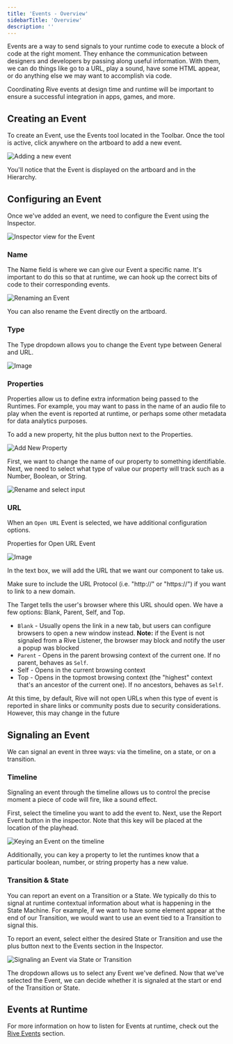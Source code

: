 ```yaml
---
title: 'Events - Overview'
sidebarTitle: 'Overview'
description: ''
---
```


Events are a way to send signals to your runtime code to execute a block of code at the right moment. They enhance the communication between designers and developers by passing along useful information. With them, we can do things like go to a URL, play a sound, have some HTML appear, or do anything else we may want to accomplish via code.

Coordinating Rive events at design time and runtime will be important to ensure a successful integration in apps, games, and more.

## Creating an Event

To create an Event, use the Events tool located in the Toolbar. Once the tool is active, click anywhere on the artboard to add a new event.

![Adding a new event](https://ucarecdn.com/4ed6c563-4c59-42c8-b40c-f502d5a8e1a4/)

You'll notice that the Event is displayed on the artboard and in the Hierarchy.

## Configuring an Event 

Once we've added an event, we need to configure the Event using the Inspector.

![Inspector view for the Event](https://ucarecdn.com/45fd9a33-3b9f-4e29-bc82-c0a8dca96abd/)

### Name

The Name field is where we can give our Event a specific name. It's important to do this so that at runtime, we can hook up the correct bits of code to their corresponding events.

![Renaming an Event](https://ucarecdn.com/4558fb61-4649-4210-9ec6-c828c48ab2b2/)

You can also rename the Event directly on the artboard.

### Type

The Type dropdown allows you to change the Event type between General and URL.

![Image](https://ucarecdn.com/9621c007-de2e-428c-95d7-837615a37caa/)

### Properties 

Properties allow us to define extra information being passed to the Runtimes. For example, you may want to pass in the name of an audio file to play when the event is reported at runtime, or perhaps some other metadata for data analytics purposes.

To add a new property, hit the plus button next to the Properties.

![Add New Property](https://ucarecdn.com/d4cd3b8f-3765-4c28-9204-e5daf7fff0d8/)

First, we want to change the name of our property to something identifiable. Next, we need to select what type of value our property will track such as a Number, Boolean, or String.

![Rename and select input](https://ucarecdn.com/73d05fb1-7c9c-4c9c-a17c-51781ef30d0e/)

### URL 

When an `Open URL` Event is selected, we have additional configuration options.

Properties for Open URL Event

![Image](https://1159711764-files.gitbook.io/~/files/v0/b/gitbook-x-prod.appspot.com/o/spaces%2F-M3EXlibk6bj2FzPQW-9%2Fuploads%2FrDR98sXAUkNZXqBbv0sy%2FCleanShot%202023-09-18%20at%2013.06.14%402x.png?alt=media&token=0c681b87-2667-48d3-aa24-3b550732032e)

In the text box, we will add the URL that we want our component to take us.

<Info>Make sure to include the URL Protocol (i.e. "http://" or "https://") if you want to link to a new domain.</Info>

The Target tells the user's browser where this URL should open. We have a few options: Blank, Parent, Self, and Top.

- `Blank` - Usually opens the link in a new tab, but users can configure browsers to open a new window instead. **Note:** if the Event is not signaled from a Rive Listener, the browser may block and notify the user a popup was blocked
- `Parent` - Opens in the parent browsing context of the current one. If no parent, behaves as `Self`.
- Self - Opens in the current browsing context
- Top - Opens in the topmost browsing context (the "highest" context that's an ancestor of the current one). If no ancestors, behaves as `Self`.

<Info>At this time, by default, Rive will not open URLs when this type of event is reported in share links or community posts due to security considerations. However, this may change in the future</Info>

## Signaling an Event 

We can signal an event in three ways: via the timeline, on a state, or on a transition.

### Timeline 

Signaling an event through the timeline allows us to control the precise moment a piece of code will fire, like a sound effect.

First, select the timeline you want to add the event to. Next, use the Report Event button in the inspector. Note that this key will be placed at the location of the playhead.

![Keying an Event on the timeline](https://ucarecdn.com/bd8d36f9-9cd1-4eec-9c37-85d4a0a19643/)

Additionally, you can key a property to let the runtimes know that a particular boolean, number, or string property has a new value.

### Transition & State 

You can report an event on a Transition or a State. We typically do this to signal at runtime contextual information about what is happening in the State Machine. For example, if we want to have some element appear at the end of our Transition, we would want to use an event tied to a Transition to signal this.

To report an event, select either the desired State or Transition and use the plus button next to the Events section in the Inspector.

![Signaling an Event via State or Transition](https://ucarecdn.com/d1a63666-0cce-408f-9364-826eed66b241/)

The dropdown allows us to select any Event we've defined. Now that we've selected the Event, we can decide whether it is signaled at the start or end of the Transition or State.

## Events at Runtime 

For more information on how to listen for Events at runtime, check out the [Rive Events](../../runtimes/rive-events) section.